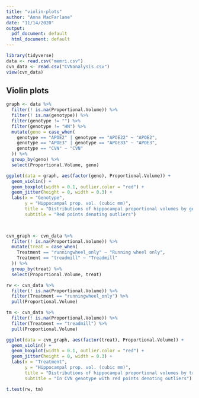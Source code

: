 ```yaml
---
title: "violin-plots"
author: "Anna MacFarlane"
date: "11/14/2020"
output:
  pdf_document: default
  html_document: default
---
```


```r
library(tidyverse)
data <- read.csv("memri.csv")
cvn_data <- read.csv("CVNanalysis.csv")
view(cvn_data)
```

## Violin plots 

```r
graph <- data %>% 
  filter(! is.na(Proportional.Volume)) %>% 
  filter(! is.na(genotype)) %>% 
  filter(genotype != "") %>% 
  filter(genotype != "HN") %>% 
  mutate(geno = case_when(
    genotype == "APOE2" | genotype == "APOE22" ~ "APOE2",
    genotype == "APOE3" | genotype == "APOE33" ~ "APOE3",
    genotype == "CVN" ~ "CVN"
  )) %>% 
  group_by(geno) %>% 
  select(Proportional.Volume, geno)

ggplot(data = graph, aes(factor(geno), Proportional.Volume)) +
  geom_violin() +
  geom_boxplot(width = 0.1, outlier.color = "red") +
  geom_jitter(height = 0, width = 0.3) +
  labs(x = "Genotype",
       y = "Hippocampal prop. vol. (cubic mm)",
       title = "Distributions of hippocampal proportional volumes by genotype",
       subtitle = "Red points denoting outliers") 

  
```
```r
cvn_graph <- cvn_data %>% 
  filter(! is.na(Proportional.Volume)) %>%
  mutate(treat = case_when(
    Treatment == "runningwheel_only" ~ "Running wheel only",
    Treatment == "treadmill" ~ "Treadmill"
  )) %>% 
  group_by(treat) %>% 
  select(Proportional.Volume, treat) 

rw <- cvn_data %>% 
  filter(! is.na(Proportional.Volume)) %>%
  filter(Treatment == "runningwheel_only") %>% 
  pull(Proportional.Volume)

tm <- cvn_data %>% 
  filter(! is.na(Proportional.Volume)) %>%
  filter(Treatment == "treadmill") %>% 
  pull(Proportional.Volume)

ggplot(data = cvn_graph, aes(factor(treat), Proportional.Volume)) +
  geom_violin() +
  geom_boxplot(width = 0.1, outlier.color = "red") +
  geom_jitter(height = 0, width = 0.3) +
  labs(x = "Treatment",
       y = "Hippocampal prop. vol. (cubic mm)",
       title = "Distributions of hippocampal proportional volumes by treatment",
       subtitle = "In CVN genotype with red points denoting outliers") 

t.test(rw, tm)
  
```
